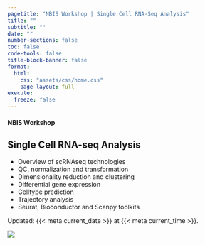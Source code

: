 ```yaml
---
pagetitle: "NBIS Workshop | Single Cell RNA-Seq Analysis"
title: ""
subtitle: ""
date: ""
number-sections: false
toc: false
code-tools: false
title-block-banner: false
format:
  html:
    css: "assets/css/home.css"
    page-layout: full
execute:
  freeze: false
---
```


::: {.home-container}
::: {.home-grid-parent}
::: {.home-grid-child-left}

#### NBIS Workshop
## Single Cell RNA-seq Analysis

::: {.large}
- Overview of scRNAseq technologies
- QC, normalization and transformation
- Dimensionality reduction and clustering
- Differential gene expression
- Celltype prediction
- Trajectory analysis
- Seurat, Bioconductor and Scanpy toolkits
:::

::: small
Updated: {{< meta current_date >}} at {{< meta current_time >}}.
:::

:::
:::{.home-grid-child-right}

![](assets/images/hero.png){.nolightbox}

:::
:::
:::
